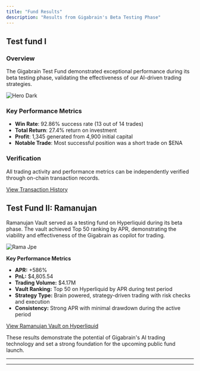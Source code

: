 ```yaml
---
title: "Fund Results"
description: "Results from Gigabrain's Beta Testing Phase"
---
```


## Test fund I

### Overview

The Gigabrain Test Fund demonstrated exceptional performance during its beta testing phase, validating the effectiveness of our AI-driven trading strategies.

<img
  className="hidden dark:block"
  src="/images/test-fund-result.png"
  alt="Hero Dark"
/>

### Key Performance Metrics

- **Win Rate**: 92.86% success rate (13 out of 14 trades)
- **Total Return**: 27.4% return on investment
- **Profit**: 1,345 generated from 4,900 initial capital
- **Notable Trade**: Most successful position was a short trade on \$ENA

### Verification

All trading activity and performance metrics can be independently verified through on-chain transaction records.

[View Transaction History](https://x.com/GigabrainGG/status/1900173597941129468)

## Test Fund II: Ramanujan

Ramanujan Vault served as a testing fund on Hyperliquid during its beta phase. The vault achieved Top 50 ranking by APR, demonstrating the viability and effectiveness of the Gigabrain as copilot for trading.

![Rama Jpe](/images/rama.jpeg)

**Key Performance Metrics**

- **APR:** \+586%
- **PnL:** \$4,805.54
- **Trading Volume:** \$4.17M
- **Vault Ranking:** Top 50 on Hyperliquid by APR during test period
- **Strategy Type:** Brain powered, strategy-driven trading with risk checks and execution
- **Consistency:** Strong APR with minimal drawdown during the active period

[View Ramanujan Vault on Hyperliquid](https://app.hyperliquid.xyz/vaults/0x4ac69096b6470e14d48b9174aced7ed2a383f25a)

These results demonstrate the potential of Gigabrain's AI trading technology and set a strong foundation for the upcoming public fund launch.

---

---